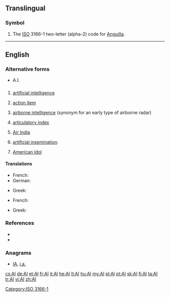 {{also|Appendix:Variations of "ai"}}
==Translingual==

===Symbol===
{{head|mul|symbol}}

# The [[ISO]] 3166-1 two-letter (alpha-2) code for [[Anguilla]].

[[Category:ISO 3166-1]]

----

==English==

===Alternative forms===
* A.I.<!--for all?-->

==={{initialism}}===
{{en-initialism}}

# {{computing theory}} [[artificial intelligence]]
# {{management}} [[action item]]
# {{context|British airforce}} [[airborne intelligence]] (synonym for an early type of airborne radar)
# {{phonetics}} [[articulatory index]]
# [[w:Air India|Air India]]
# {{agriculture}} [[artificial insemination]].
# [[w:American Idol|American Idol]]

====Translations====
{{trans-top|artificial intelligence}}
* French: {{t+|fr|IA|f}}
* German: {{t+|de|KI|f}}
{{trans-mid}}
* Greek: {{t-|el|ΤΝ|f|tr=TN}}
{{trans-bottom}}

{{trans-top|artificial insemination}}
* French: {{t+|fr|IA|f}}
{{trans-mid}}
* Greek: {{t-|el|τεχνητή γονιμοποίηση|f|tr=technití gonimoíisi}}
{{trans-bottom}}

===References===
* {{R:Dictionary.com|AI}}
* {{R:American Heritage 2000|AI}}

===Anagrams===
* [[IA#English|IA]], [[i.a.#English|i.a.]]

[[cs:AI]]
[[de:AI]]
[[et:AI]]
[[fr:AI]]
[[it:AI]]
[[he:AI]]
[[lt:AI]]
[[hu:AI]]
[[my:AI]]
[[pl:AI]]
[[pt:AI]]
[[sk:AI]]
[[fi:AI]]
[[ta:AI]]
[[tr:AI]]
[[vi:AI]]
[[zh:AI]]
